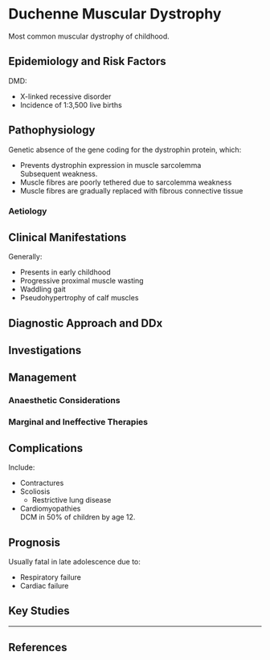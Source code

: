 # Duchenne Muscular Dystrophy


Most common muscular dystrophy of childhood.

## Epidemiology and Risk Factors

DMD:

* X-linked recessive disorder
* Incidence of 1:3,500 live births

## Pathophysiology

Genetic absence of the gene coding for the dystrophin protein, which:

* Prevents dystrophin expression in muscle sarcolemma  
Subsequent weakness.
* Muscle fibres are poorly tethered due to sarcolemma weakness
* Muscle fibres are gradually replaced with fibrous connective tissue

### Aetiology

## Clinical Manifestations

Generally:

* Presents in early childhood
* Progressive proximal muscle wasting
* Waddling gait
* Pseudohypertrophy of calf muscles

## Diagnostic Approach and DDx

## Investigations

## Management

### Anaesthetic Considerations

### Marginal and Ineffective Therapies

## Complications

Include:

* Contractures
* Scoliosis
	* Restrictive lung disease
* Cardiomyopathies  
DCM in 50% of children by age 12.

## Prognosis

Usually fatal in late adolescence due to:

* Respiratory failure
* Cardiac failure

## Key Studies


---

## References

